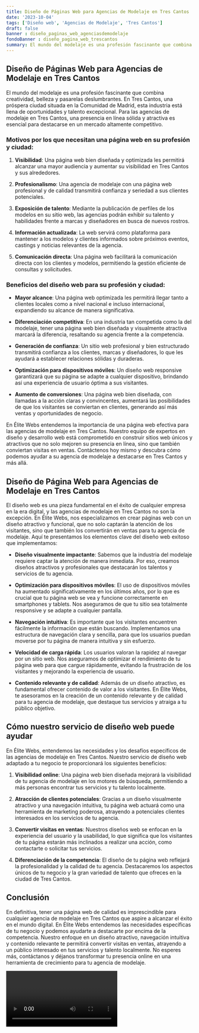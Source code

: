 ```yaml
---
title: Diseño de Páginas Web para Agencias de Modelaje en Tres Cantos
date: '2023-10-04'
tags: ['Diseño web', 'Agencias de Modelaje', 'Tres Cantos']
draft: false
banner : diseño_paginas_web_agenciasdemodelaje
fondoBanner : diseño_pagina_web_trescantos
summary: El mundo del modelaje es una profesión fascinante que combina creatividad, belleza y pasarelas deslumbrantes. En Tres Cantos, una próspera ciudad situada en la Comunidad de Madrid, esta industria está llena de oportunidades y talento excepcional. Para las agencias de modelaje en Tres Cantos, una presencia en línea sólida y atractiva es esencial para destacarse en un mercado altamente competitivo.
---
```


## Diseño de Páginas Web para Agencias de Modelaje en Tres Cantos

El mundo del modelaje es una profesión fascinante que combina creatividad, belleza y pasarelas deslumbrantes. En Tres Cantos, una próspera ciudad situada en la Comunidad de Madrid, esta industria está llena de oportunidades y talento excepcional. Para las agencias de modelaje en Tres Cantos, una presencia en línea sólida y atractiva es esencial para destacarse en un mercado altamente competitivo.

### Motivos por los que necesitan una página web en su profesión y ciudad:

1. **Visibilidad**: Una página web bien diseñada y optimizada les permitirá alcanzar una mayor audiencia y aumentar su visibilidad en Tres Cantos y sus alrededores.

2. **Profesionalismo**: Una agencia de modelaje con una página web profesional y de calidad transmitirá confianza y seriedad a sus clientes potenciales.

3. **Exposición de talento**: Mediante la publicación de perfiles de los modelos en su sitio web, las agencias podrán exhibir su talento y habilidades frente a marcas y diseñadores en busca de nuevos rostros.

4. **Información actualizada**: La web servirá como plataforma para mantener a los modelos y clientes informados sobre próximos eventos, castings y noticias relevantes de la agencia.

5. **Comunicación directa**: Una página web facilitará la comunicación directa con los clientes y modelos, permitiendo la gestión eficiente de consultas y solicitudes.

### Beneficios del diseño web para su profesión y ciudad:

- **Mayor alcance**: Una página web optimizada les permitirá llegar tanto a clientes locales como a nivel nacional e incluso internacional, expandiendo su alcance de manera significativa.

- **Diferenciación competitiva**: En una industria tan competida como la del modelaje, tener una página web bien diseñada y visualmente atractiva marcará la diferencia, resaltando su agencia frente a la competencia.

- **Generación de confianza**: Un sitio web profesional y bien estructurado transmitirá confianza a los clientes, marcas y diseñadores, lo que les ayudará a establecer relaciones sólidas y duraderas.

- **Optimización para dispositivos móviles**: Un diseño web responsive garantizará que su página se adapte a cualquier dispositivo, brindando así una experiencia de usuario óptima a sus visitantes.

- **Aumento de conversiones**: Una página web bien diseñada, con llamadas a la acción claras y convincentes, aumentará las posibilidades de que los visitantes se conviertan en clientes, generando así más ventas y oportunidades de negocio.

En Élite Webs entendemos la importancia de una página web efectiva para las agencias de modelaje en Tres Cantos. Nuestro equipo de expertos en diseño y desarrollo web está comprometido en construir sitios web únicos y atractivos que no solo mejoren su presencia en línea, sino que también conviertan visitas en ventas. Contáctenos hoy mismo y descubra cómo podemos ayudar a su agencia de modelaje a destacarse en Tres Cantos y más allá.

<GifSeo />

<Cta />

## Diseño de Página Web para Agencias de Modelaje en Tres Cantos

El diseño web es una pieza fundamental en el éxito de cualquier empresa en la era digital, y las agencias de modelaje en Tres Cantos no son la excepción. En Élite Webs, nos especializamos en crear páginas web con un diseño atractivo y funcional, que no solo captarán la atención de los visitantes, sino que también los convertirán en ventas para tu agencia de modelaje. Aquí te presentamos los elementos clave del diseño web exitoso que implementamos:

- **Diseño visualmente impactante**: Sabemos que la industria del modelaje requiere captar la atención de manera inmediata. Por eso, creamos diseños atractivos y profesionales que destacarán los talentos y servicios de tu agencia.

- **Optimización para dispositivos móviles**: El uso de dispositivos móviles ha aumentado significativamente en los últimos años, por lo que es crucial que tu página web se vea y funcione correctamente en smartphones y tablets. Nos aseguramos de que tu sitio sea totalmente responsive y se adapte a cualquier pantalla.

- **Navegación intuitiva**: Es importante que los visitantes encuentren fácilmente la información que están buscando. Implementamos una estructura de navegación clara y sencilla, para que los usuarios puedan moverse por tu página de manera intuitiva y sin esfuerzo.

- **Velocidad de carga rápida**: Los usuarios valoran la rapidez al navegar por un sitio web. Nos aseguramos de optimizar el rendimiento de tu página web para que cargue rápidamente, evitando la frustración de los visitantes y mejorando la experiencia de usuario.

- **Contenido relevante y de calidad**: Además de un diseño atractivo, es fundamental ofrecer contenido de valor a los visitantes. En Élite Webs, te asesoramos en la creación de un contenido relevante y de calidad para tu agencia de modelaje, que destaque tus servicios y atraiga a tu público objetivo.

## Cómo nuestro servicio de diseño web puede ayudar

En Élite Webs, entendemos las necesidades y los desafíos específicos de las agencias de modelaje en Tres Cantos. Nuestro servicio de diseño web adaptado a tu negocio te proporcionará los siguientes beneficios:

1. **Visibilidad online**: Una página web bien diseñada mejorará la visibilidad de tu agencia de modelaje en los motores de búsqueda, permitiendo a más personas encontrar tus servicios y tu talento localmente.

2. **Atracción de clientes potenciales**: Gracias a un diseño visualmente atractivo y una navegación intuitiva, tu página web actuará como una herramienta de marketing poderosa, atrayendo a potenciales clientes interesados en los servicios de tu agencia.

3. **Convertir visitas en ventas**: Nuestros diseños web se enfocan en la experiencia del usuario y la usabilidad, lo que significa que los visitantes de tu página estarán más inclinados a realizar una acción, como contactarte o solicitar tus servicios.

4. **Diferenciación de la competencia**: El diseño de tu página web reflejará la profesionalidad y la calidad de tu agencia. Destacaremos los aspectos únicos de tu negocio y la gran variedad de talento que ofreces en la ciudad de Tres Cantos.

## Conclusión

En definitiva, tener una página web de calidad es imprescindible para cualquier agencia de modelaje en Tres Cantos que aspire a alcanzar el éxito en el mundo digital. En Élite Webs entendemos las necesidades específicas de tu negocio y podemos ayudarte a destacarte por encima de la competencia. Nuestro enfoque en un diseño atractivo, navegación intuitiva y contenido relevante te permitirá convertir visitas en ventas, atrayendo a un público interesado en tus servicios y talento localmente. No esperes más, contáctanos y déjanos transformar tu presencia online en una herramienta de crecimiento para tu agencia de modelaje.

<Video />

<CtaBot job='Agencias de Modelaje' city='Tres Cantos'/>

<Gmaps query='Tres Cantos+españa+maps' />